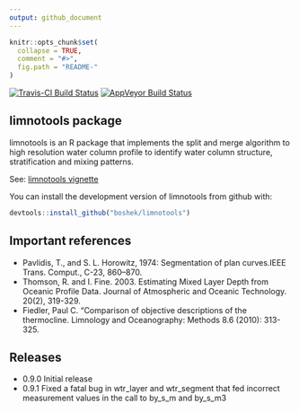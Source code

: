 ```yaml
---
output: github_document
---
```


<!-- README.md is generated from README.Rmd. Please edit that file -->

```r
knitr::opts_chunk$set(
  collapse = TRUE,
  comment = "#>",
  fig.path = "README-"
)
```

[![Travis-CI Build Status](https://travis-ci.org/boshek/limnotools.svg?branch=sam_exp)](https://travis-ci.org/boshek/limnotools) [![AppVeyor Build Status](https://ci.appveyor.com/api/projects/status/github/boshek/limnotools?branch=sam_exp&svg=true)](https://ci.appveyor.com/project/boshek/limnotools)


## limnotools package 
limnotools is an R package that implements the split and merge algorithm to high resolution water column profile to identify water column structure, stratification and mixing patterns. 

See: [limnotools vignette](https://github.com/boshek/limnotools/blob/master/vignettes/limnotools.md)

You can install the development version of limnotools from github with:
```r
devtools::install_github("boshek/limnotools")
```

## Important references
- Pavlidis, T., and S. L. Horowitz, 1974: Segmentation of plan curves.IEEE Trans. Comput., C-23, 860–870.
- Thomson, R. and I. Fine. 2003. Estimating Mixed Layer Depth from Oceanic Profile Data. Journal of Atmospheric and Oceanic Technology. 20(2), 319-329.
- Fiedler, Paul C. "Comparison of objective descriptions of the thermocline. Limnology and Oceanography: Methods 8.6 (2010): 313-325.

## Releases
- 0.9.0 Initial release
- 0.9.1 Fixed a fatal bug in wtr_layer and wtr_segment that fed incorrect measurement values in the call to by_s_m and by_s_m3
